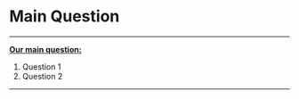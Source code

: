 <!--
Describe the main biological questions for this case study.
What will our analysis aim to answer? There can be more than 2.
See this previous case study as an example: https://www.opencasestudies.org/ocs-bp-co2-emissions/#Main_Questions
-->

# **Main Question**
***

::: {.main_question_block}
<b><u> Our main question: </u></b>

1. Question 1
1. Question 2

:::
***
